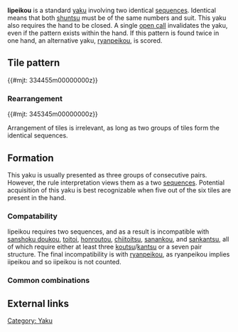 {{Infobox yaku
|type        = Yaku
|kanji       = 一盃口
|english     = Identical sequences<br>Double sequences<br>Pure Double Chow
|value       = 1 han (closed only)
|yakuSpeed   = Medium
|difficulty  = Easy
|gameExample = * [http://tenhou.net/0/?log=2014011309gm-0009-7447-f766aece&tw=0&ts=4 Iipeikou] with [[damaten]]
}}
'''Iipeikou''' {{kana|一盃口}} is a standard [[yaku]] involving two identical [[mentsu#Shuntsu|sequences]].  Identical means that both [[shuntsu]] must be of the same numbers and suit.  This yaku also requires the hand to be closed.  A single [[naki|open call]] invalidates the yaku, even if the pattern exists within the hand.  If this pattern is found twice in one hand, an alternative yaku, [[ryanpeikou]], is scored.

==Tile pattern==

{{#mjt: 334455m00000000z}}

===Rearrangement===

{{#mjt: 345345m00000000z}}

Arrangement of tiles is irrelevant, as long as two groups of tiles form the identical sequences.

==Formation==
This yaku is usually presented as three groups of consecutive pairs.  However, the rule interpretation views them as a two [[shuntsu|sequences]].  Potential acquisition of this yaku is best recognizable when five out of the six tiles are present in the hand.

=== Compatability ===
{{main|Yaku compatability}}

{{Yaku compatibility table|IPK}}

Iipeikou requires two sequences, and as a result is incompatible with [[sanshoku doukou]], [[toitoi]], [[honroutou]], [[chiitoitsu]], [[sanankou]], and [[sankantsu]], all of which require either at least three [[koutsu]]/[[kantsu]] or a seven pair structure. The final incompatibility is with [[ryanpeikou]], as ryanpeikou implies iipeikou and so iipeikou is not counted.

=== Common combinations ===

==External links==
{{jpwiki|一盃口}}

[[Category: Yaku]]

{{Navbox yaku}}